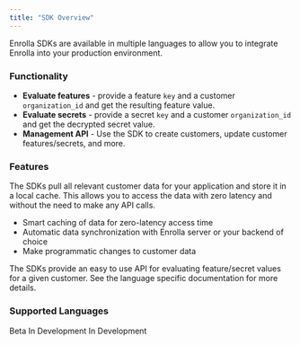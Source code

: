 ```yaml
---
title: "SDK Overview"
---
```


Enrolla SDKs are available in multiple languages to allow you to integrate Enrolla into your production environment.

### Functionality

- **Evaluate features** - provide a feature `key` and a customer `organization_id` and get the resulting feature value.
- **Evaluate secrets** - provide a secret `key` and a customer `organization_id` and get the decrypted secret value.
- **Management API** - Use the SDK to create customers, update customer features/secrets, and more.

### Features

<Info>
  The SDKs pull all relevant customer data for your application and store it in a local cache.
  This allows you to access the data with zero latency and without the need to make any API calls.
</Info>

- Smart caching of data for zero-latency access time 
- Automatic data synchronization with Enrolla server or your backend of choice
- Make programmatic changes to customer data

The SDKs provide an easy to use API for evaluating feature/secret values for a given customer. See the language specific documentation for more details.

### Supported Languages

<CardGroup cols={3}>
  <Card title="NodeJS" icon="node" href="/sdk/node">
  Beta
  </Card>
    <Card title="Python" icon="python" href="/sdk/python">
    In Development
  </Card>
    <Card title="Go" icon="golang" href="/sdk/golang">
    In Development
  </Card>
</CardGroup>
